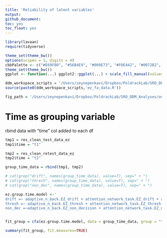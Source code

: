 ```yaml
---
title: 'Reliability of latent variables'
output:
github_document:
toc: yes
toc_float: yes
---
```


```r
library(lavaan)
require(tidyverse)

theme_set(theme_bw())
options(scipen = 1, digits = 4)
cbbPalette <- c("#E69F00", "#56B4E9", "#009E73", "#F0E442", "#0072B2", "#D55E00", "#CC79A7")
theme_set(theme_bw())
ggplot <- function(...) ggplot2::ggplot(...) + scale_fill_manual(values=cbbPalette) + scale_color_manual(values=cbbPalette)

ddm_workspace_scripts = '/Users/zeynepenkavi/Dropbox/PoldrackLab/SRO_DDM_Analyses/code/workspace_scripts/'
source(paste0(ddm_workspace_scripts,'ez_fa_data.R'))

fig_path = '/Users/zeynepenkavi/Dropbox/PoldrackLab/SRO_DDM_Analyses/output/figures/'
```

# Time as grouping variable

rbind data with "time" col added to each df

```r
tmp1 = res_clean_test_data_ez
tmp1$time = "t1"

tmp2 = res_clean_retest_data_ez
tmp2$time = "t2"

group_time_data = rbind(tmp1, tmp2)

# cat(grep("drift", names(group_time_data), value=T), sep=" + ")
# cat(grep("thresh", names(group_time_data), value=T), sep=" + ")
# cat(grep("non_dec", names(group_time_data), value=T), sep=" + ")
```

```r
ez.group.time.model <-'
drift =~ adaptive_n_back.EZ_drift + attention_network_task.EZ_drift + attention_network_task.EZ_drift_congruent + attention_network_task.EZ_drift_incongruent + attention_network_task.EZ_drift_neutral + attention_network_task.alerting_EZ_drift + attention_network_task.conflict_EZ_drift + attention_network_task.orienting_EZ_drift + choice_reaction_time.EZ_drift + directed_forgetting.EZ_drift + directed_forgetting.EZ_drift_con + directed_forgetting.EZ_drift_neg + directed_forgetting.EZ_drift_pos + directed_forgetting.proactive_interference_EZ_drift + dot_pattern_expectancy.AY.BY_EZ_drift + dot_pattern_expectancy.BX.BY_EZ_drift + dot_pattern_expectancy.EZ_drift + dot_pattern_expectancy.EZ_drift_AX + dot_pattern_expectancy.EZ_drift_AY + dot_pattern_expectancy.EZ_drift_BX + dot_pattern_expectancy.EZ_drift_BY + local_global_letter.EZ_drift + local_global_letter.EZ_drift_congruent + local_global_letter.EZ_drift_global + local_global_letter.EZ_drift_incongruent + local_global_letter.EZ_drift_local + local_global_letter.EZ_drift_neutral + local_global_letter.EZ_drift_stay + local_global_letter.EZ_drift_switch + local_global_letter.conflict_EZ_drift + local_global_letter.global_bias_EZ_drift + local_global_letter.switch_cost_EZ_drift + motor_selective_stop_signal.EZ_drift + recent_probes.EZ_drift + recent_probes.EZ_drift_rec_neg + recent_probes.EZ_drift_rec_pos + recent_probes.EZ_drift_xrec + recent_probes.EZ_drift_xrec_neg + recent_probes.EZ_drift_xrec_pos + recent_probes.proactive_interference_EZ_drift + shape_matching.EZ_drift + shape_matching.EZ_drift_DDD + shape_matching.EZ_drift_DDS + shape_matching.EZ_drift_DNN + shape_matching.EZ_drift_DSD + shape_matching.EZ_drift_SDD + shape_matching.EZ_drift_SNN + shape_matching.EZ_drift_SSS + shape_matching.stimulus_interference_EZ_drift + simon.EZ_drift + simon.EZ_drift_congruent + simon.EZ_drift_incongruent + simon.simon_EZ_drift + stim_selective_stop_signal.EZ_drift + stop_signal.EZ_drift + stroop.EZ_drift + stroop.EZ_drift_congruent + stroop.EZ_drift_incongruent + stroop.stroop_EZ_drift + threebytwo.EZ_drift + threebytwo.EZ_drift_cue_stay_100.0 + threebytwo.EZ_drift_cue_stay_900.0 + threebytwo.EZ_drift_cue_switch_100.0 + threebytwo.EZ_drift_cue_switch_900.0 + threebytwo.EZ_drift_task_switch_100.0 + threebytwo.EZ_drift_task_switch_900.0 + threebytwo.cue_switch_cost_EZ_drift_100.0 + threebytwo.cue_switch_cost_EZ_drift_900.0 + threebytwo.task_switch_cost_EZ_drift_100.0 + threebytwo.task_switch_cost_EZ_drift_900.0
thresh =~ adaptive_n_back.EZ_thresh + attention_network_task.EZ_thresh + attention_network_task.EZ_thresh_congruent + attention_network_task.EZ_thresh_incongruent + attention_network_task.EZ_thresh_neutral + attention_network_task.alerting_EZ_thresh + attention_network_task.conflict_EZ_thresh + attention_network_task.orienting_EZ_thresh + choice_reaction_time.EZ_thresh + directed_forgetting.EZ_thresh + directed_forgetting.EZ_thresh_con + directed_forgetting.EZ_thresh_neg + directed_forgetting.EZ_thresh_pos + directed_forgetting.proactive_interference_EZ_thresh + dot_pattern_expectancy.AY.BY_EZ_thresh + dot_pattern_expectancy.BX.BY_EZ_thresh + dot_pattern_expectancy.EZ_thresh + dot_pattern_expectancy.EZ_thresh_AX + dot_pattern_expectancy.EZ_thresh_AY + dot_pattern_expectancy.EZ_thresh_BX + dot_pattern_expectancy.EZ_thresh_BY + local_global_letter.EZ_thresh + local_global_letter.EZ_thresh_congruent + local_global_letter.EZ_thresh_global + local_global_letter.EZ_thresh_incongruent + local_global_letter.EZ_thresh_local + local_global_letter.EZ_thresh_neutral + local_global_letter.EZ_thresh_stay + local_global_letter.EZ_thresh_switch + local_global_letter.conflict_EZ_thresh + local_global_letter.global_bias_EZ_thresh + local_global_letter.switch_cost_EZ_thresh + motor_selective_stop_signal.EZ_thresh + recent_probes.EZ_thresh + recent_probes.EZ_thresh_rec_neg + recent_probes.EZ_thresh_rec_pos + recent_probes.EZ_thresh_xrec + recent_probes.EZ_thresh_xrec_neg + recent_probes.EZ_thresh_xrec_pos + recent_probes.proactive_interference_EZ_thresh + shape_matching.EZ_thresh + shape_matching.EZ_thresh_DDD + shape_matching.EZ_thresh_DDS + shape_matching.EZ_thresh_DNN + shape_matching.EZ_thresh_DSD + shape_matching.EZ_thresh_SDD + shape_matching.EZ_thresh_SNN + shape_matching.EZ_thresh_SSS + shape_matching.stimulus_interference_EZ_thresh + simon.EZ_thresh + simon.EZ_thresh_congruent + simon.EZ_thresh_incongruent + simon.simon_EZ_thresh + stim_selective_stop_signal.EZ_thresh + stop_signal.EZ_thresh + stroop.EZ_thresh + stroop.EZ_thresh_congruent + stroop.EZ_thresh_incongruent + stroop.stroop_EZ_thresh + threebytwo.EZ_thresh + threebytwo.EZ_thresh_cue_stay_100.0 + threebytwo.EZ_thresh_cue_stay_900.0 + threebytwo.EZ_thresh_cue_switch_100.0 + threebytwo.EZ_thresh_cue_switch_900.0 + threebytwo.EZ_thresh_task_switch_100.0 + threebytwo.EZ_thresh_task_switch_900.0 + threebytwo.cue_switch_cost_EZ_thresh_100.0 + threebytwo.cue_switch_cost_EZ_thresh_900.0 + threebytwo.task_switch_cost_EZ_thresh_100.0 + threebytwo.task_switch_cost_EZ_thresh_900.0
non_dec =~adaptive_n_back.EZ_non_decision + attention_network_task.EZ_non_decision + attention_network_task.EZ_non_decision_congruent + attention_network_task.EZ_non_decision_incongruent + attention_network_task.EZ_non_decision_neutral + attention_network_task.alerting_EZ_non_decision + attention_network_task.conflict_EZ_non_decision + attention_network_task.orienting_EZ_non_decision + choice_reaction_time.EZ_non_decision + directed_forgetting.EZ_non_decision + directed_forgetting.EZ_non_decision_con + directed_forgetting.EZ_non_decision_neg + directed_forgetting.EZ_non_decision_pos + directed_forgetting.proactive_interference_EZ_non_decision + dot_pattern_expectancy.AY.BY_EZ_non_decision + dot_pattern_expectancy.BX.BY_EZ_non_decision + dot_pattern_expectancy.EZ_non_decision + dot_pattern_expectancy.EZ_non_decision_AX + dot_pattern_expectancy.EZ_non_decision_AY + dot_pattern_expectancy.EZ_non_decision_BX + dot_pattern_expectancy.EZ_non_decision_BY + local_global_letter.EZ_non_decision + local_global_letter.EZ_non_decision_congruent + local_global_letter.EZ_non_decision_global + local_global_letter.EZ_non_decision_incongruent + local_global_letter.EZ_non_decision_local + local_global_letter.EZ_non_decision_neutral + local_global_letter.EZ_non_decision_stay + local_global_letter.EZ_non_decision_switch + local_global_letter.conflict_EZ_non_decision + local_global_letter.global_bias_EZ_non_decision + local_global_letter.switch_cost_EZ_non_decision + motor_selective_stop_signal.EZ_non_decision + recent_probes.EZ_non_decision + recent_probes.EZ_non_decision_rec_neg + recent_probes.EZ_non_decision_rec_pos + recent_probes.EZ_non_decision_xrec + recent_probes.EZ_non_decision_xrec_neg + recent_probes.EZ_non_decision_xrec_pos + recent_probes.proactive_interference_EZ_non_decision + shape_matching.EZ_non_decision + shape_matching.EZ_non_decision_DDD + shape_matching.EZ_non_decision_DDS + shape_matching.EZ_non_decision_DNN + shape_matching.EZ_non_decision_DSD + shape_matching.EZ_non_decision_SDD + shape_matching.EZ_non_decision_SNN + shape_matching.EZ_non_decision_SSS + shape_matching.stimulus_interference_EZ_non_decision + simon.EZ_non_decision + simon.EZ_non_decision_congruent + simon.EZ_non_decision_incongruent + simon.simon_EZ_non_decision + stim_selective_stop_signal.EZ_non_decision + stop_signal.EZ_non_decision + stroop.EZ_non_decision + stroop.EZ_non_decision_congruent + stroop.EZ_non_decision_incongruent + stroop.stroop_EZ_non_decision + threebytwo.EZ_non_decision + threebytwo.EZ_non_decision_cue_stay_100.0 + threebytwo.EZ_non_decision_cue_stay_900.0 + threebytwo.EZ_non_decision_cue_switch_100.0 + threebytwo.EZ_non_decision_cue_switch_900.0 + threebytwo.EZ_non_decision_task_switch_100.0 + threebytwo.EZ_non_decision_task_switch_900.0 + threebytwo.cue_switch_cost_EZ_non_decision_100.0 + threebytwo.cue_switch_cost_EZ_non_decision_900.0 + threebytwo.task_switch_cost_EZ_non_decision_100.0 + threebytwo.task_switch_cost_EZ_non_decision_900.0'
```

```r

```

```r
fit_group = cfa(ez.group.time.model, data = group_time_data, group = "time")
```

```r
summary(fit_group, fit.measures=TRUE)
```